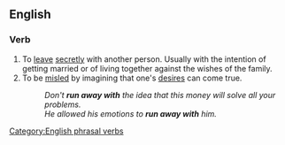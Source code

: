 ==English==
{{see|run away}}
===Verb===
{{infl|en|verb|head=to [[run]] [[away]] [[with]]}}

# To [[leave]] [[secretly]] with another person. Usually with the intention of getting married or of living together against the wishes of the family.
# To be [[misled]] by imagining that one's [[desire]]s can come true.
#:''Don't '''run away with''' the idea that this money will solve all your problems.''
#:''He allowed his emotions to '''run away with''' him.''

[[Category:English phrasal verbs]]